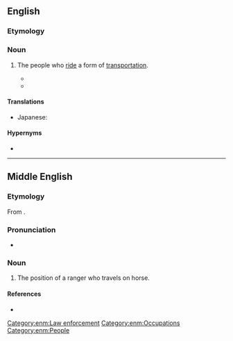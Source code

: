 ==English==
{{wikipedia}}

===Etymology===
{{suffix|en|rider|ship}}

===Noun===
{{en-noun|~}}

# The people who [[ride]] a form of [[transportation]].
#: {{ux|en|The bus company was going bankrupt because their '''ridership''' was too small.}}
#* {{quote-journal|en|date=2019 October 23|author=Philip Haigh|title=Railway reorganisation offers no guarantee of a panacea|journal=Rail|page=57|text=Virgin Trains East Coast failed because '''ridership''' and revenue did not increase as predicted in its bid. It still rose, but not enough to satisfy the deal it had made with [[DfT]]. The result was that Stagecoach and Virgin lost a lot of money.}}
#* {{quote-journal|en|author=Somini Sengupta|title=Riders Are Abandoning Buses and Trains. That’s a Problem for Climate Change.|work=The New York Times|date=2021-03-25|url=https://www.nytimes.com/2021/03/25/climate/public-transit-climate-change.html|issn=0362-4331|author2=Geneva Abdul|author3=Manuela Andreoni|author4=Veronica Penney|passage=But the picture is grim in many more cities. On the Paris Métro, '''ridership''' was just over half of normal in the first two months of this year.}}

====Translations====
{{trans-top|the people who ride a form of transportation}}
* Japanese: {{t|ja|乗降人員|tr=じょうこうじんいん, jōkōjin'in}}
{{trans-bottom}}

====Hypernyms====
* {{l|en|patronage}}

----

==Middle English==

===Etymology===
From {{af|enm|ryder|-schipe}}.

===Pronunciation===
* {{IPA|enm|/ˈriːdərʃip(ə)/}}

===Noun===
{{head|enm|noun}}

# {{tlb|enm|Late ME|rare}} The position of a ranger who travels on horse.

====References====
* {{R:MED Online|entry=rīdership |pos=n  |id=MED37472 |accessdate=2018-08-08}}

[[Category:enm:Law enforcement]]
[[Category:enm:Occupations]]
[[Category:enm:People]]